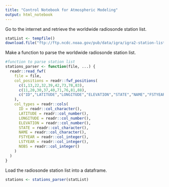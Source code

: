 ```yaml
---
title: "Control Notebook for Atmospheric Modeling"
output: html_notebook
---
```


Go to the internet and retrieve the worldwide radiosonde station list.
```r
statList <- tempfile()
download.file("ftp://ftp.ncdc.noaa.gov/pub/data/igra/igra2-station-list.txt", statList)
```

Make a function to parse the worldwide radiosonde station list.
```r
#function to parse station list
stations_parser <- function(file, ...) {
  readr::read_fwf(
    file = file,
    col_positions = readr::fwf_positions(
      c(1,13,22,32,39,42,73,78,83),
      c(11,20,30,37,40,71,76,81,88),
      c("ID","LATITUDE","LONGITUDE","ELEVATION","STATE","NAME","FSTYEAR","LSTYEAR","NOBS")
    ),
    col_types = readr::cols(
      ID = readr::col_character(),
      LATITUDE = readr::col_number(),
      LONGITUDE = readr::col_number(),
      ELEVATION = readr::col_number(),
      STATE = readr::col_character(),
      NAME = readr::col_character(),
      FSTYEAR = readr::col_integer(),
      LSTYEAR = readr::col_integer(),
      NOBS = readr::col_integer()
    )
  )
}
```

Load the radiosonde station list into a dataframe.
```r
stations <- stations_parser(statList)
```

